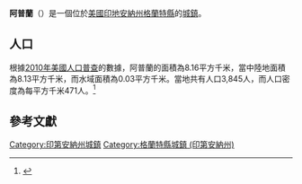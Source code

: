 {{noteTA
|G1=USState
|G2=地名
|G3=Unit
}}
{{Infobox settlement
|name            = 阿普蘭
|native_name = Upland
|settlement_type          = [[鎮|城鎮]]
|image_skyline            = Upland, Indiana welcome sign.JPG
|imagesize                = 250px
|image_map                = Grant County Indiana Incorporated and Unincorporated areas Upland Highlighted 1877966.svg
|mapsize                  = 250px
|subdivision_type         = [[世界政區索引|國家]]
|subdivision_type1        = [[美国州份|州份]]
|subdivision_type2        = [[印地安納州行政區劃|縣]]
|subdivision_name         = [[美国|美国]]
|subdivision_name1        = [[印地安納州|印地安納州]]
|subdivision_name2        = [[格蘭特縣_(印地安納州)|格蘭特縣]]
|elevation_ft             = 935
|elevation_m              = 285
|timezone                 = [[北美东部时区|EST]]
|area_total_km2           = 8.16
|area_land_km2            = 8.13
|area_water_km2           = 0.03
|area_total_sq_mi         = 
|area_land_sq_mi          = 
|area_water_sq_mi         = 
|population_as_of         = [[2010年美國人口普查|2010]]
|population_footnotes     = 
|population_total         = 3845
|population_density_km2   = auto
|population_density_sq_mi = auto
|utc_offset               = -5
|coordinates              = {{coord|40|28|02|N|85|30|00|W|display=inline,title}}
| coor_pinpoint           = 
| coordinates_footnotes   = 
|timezone_DST             = EDT
|utc_offset_DST           = -4
|postal_code_type         = [[美國郵區編號|郵區編號]]
|postal_code              = 46989
|area_code                = [[北美電話區號765|765]]
|blank_name = [[地名信息系统|GNIS ID]]
|blank_info = 445158<ref name="GNIS">{{cite gnis|445158|Upland}}</ref>
}}
'''阿普蘭'''（{{lang-en|Upland}}）是一個位於[[美國|美國]][[印地安納州|印地安納州]][[格蘭特縣_(印地安納州)|格蘭特縣]]的[[鎮|城鎮]]。

== 人口 ==
根據[[2010年美國人口普查|2010年美國人口普查]]的數據，阿普蘭的面積為8.16平方千米，當中陸地面積為8.13平方千米，而水域面積為0.03平方千米。當地共有人口3,845人，而人口密度為每平方千米471人。<ref name="GR8">{{cite web|url=http://factfinder2.census.gov|publisher=[[美国人口调查局|美国人口调查局]]|accessdate=2011-05-14|title=American FactFinder|archive-date=2013-09-11|archive-url=https://web.archive.org/web/20130911234518/http://factfinder2.census.gov/|dead-url=no}}</ref>

== 參考文獻 ==
{{reflist}}

{{格蘭特縣 (印地安納州)}}
{{Authority control}}

{{DEFAULTSORT:Upland, Indiana}}
[[Category:印第安納州城鎮|Category:印第安納州城鎮]]
[[Category:格蘭特縣城鎮_(印第安納州)|Category:格蘭特縣城鎮 (印第安納州)]]

{{Indiana-geo-stub}}